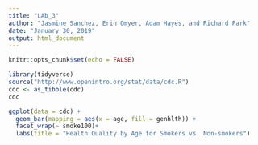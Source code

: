 ```yaml
---
title: "LAb_3"
author: "Jasmine Sanchez, Erin Omyer, Adam Hayes, and Richard Park"
date: "January 30, 2019"
output: html_document
---
```


```r
knitr::opts_chunk$set(echo = FALSE)

library(tidyverse)
source("http://www.openintro.org/stat/data/cdc.R")
cdc <- as_tibble(cdc)
cdc
```

```r
ggplot(data = cdc) +
  geom_bar(mapping = aes(x = age, fill = genhlth)) +
  facet_wrap(~ smoke100)+
  labs(title = "Health Quality by Age for Smokers vs. Non-smokers")
```
